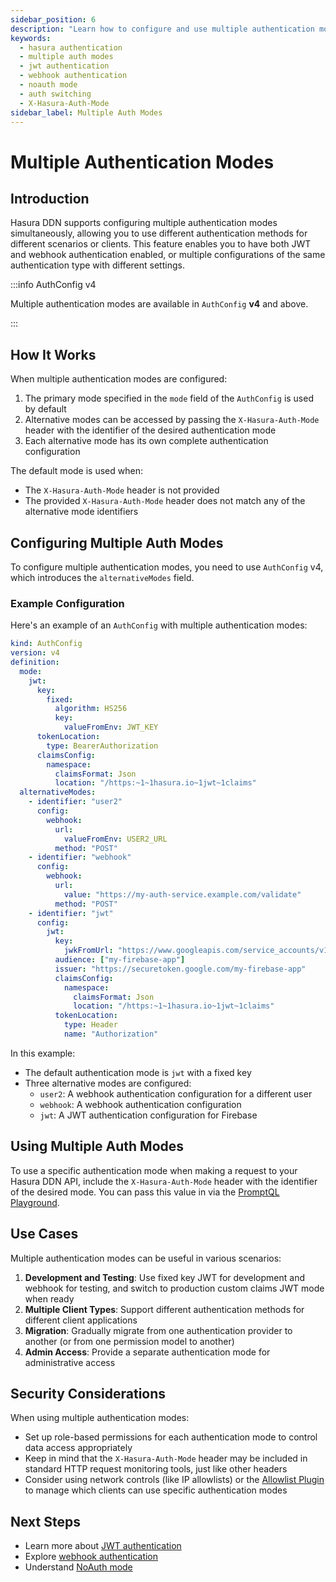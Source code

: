 ```yaml
---
sidebar_position: 6
description: "Learn how to configure and use multiple authentication modes with PromptQL."
keywords:
  - hasura authentication
  - multiple auth modes
  - jwt authentication
  - webhook authentication
  - noauth mode
  - auth switching
  - X-Hasura-Auth-Mode
sidebar_label: Multiple Auth Modes
---
```



# Multiple Authentication Modes

## Introduction

Hasura DDN supports configuring multiple authentication modes simultaneously, allowing you to use different
authentication methods for different scenarios or clients. This feature enables you to have both JWT and webhook
authentication enabled, or multiple configurations of the same authentication type with different settings.

:::info AuthConfig v4

Multiple authentication modes are available in `AuthConfig` **v4** and above.

:::

## How It Works

When multiple authentication modes are configured:

1. The primary mode specified in the `mode` field of the `AuthConfig` is used by default
2. Alternative modes can be accessed by passing the `X-Hasura-Auth-Mode` header with the identifier of the desired
   authentication mode
3. Each alternative mode has its own complete authentication configuration

The default mode is used when:

- The `X-Hasura-Auth-Mode` header is not provided
- The provided `X-Hasura-Auth-Mode` header does not match any of the alternative mode identifiers

## Configuring Multiple Auth Modes

To configure multiple authentication modes, you need to use `AuthConfig` v4, which introduces the `alternativeModes`
field.

### Example Configuration

Here's an example of an `AuthConfig` with multiple authentication modes:

```yaml
kind: AuthConfig
version: v4
definition:
  mode:
    jwt:
      key:
        fixed:
          algorithm: HS256
          key:
            valueFromEnv: JWT_KEY
      tokenLocation:
        type: BearerAuthorization
      claimsConfig:
        namespace:
          claimsFormat: Json
          location: "/https:~1~1hasura.io~1jwt~1claims"
  alternativeModes:
    - identifier: "user2"
      config:
        webhook:
          url:
            valueFromEnv: USER2_URL
          method: "POST"
    - identifier: "webhook"
      config:
        webhook:
          url:
            value: "https://my-auth-service.example.com/validate"
          method: "POST"
    - identifier: "jwt"
      config:
        jwt:
          key:
            jwkFromUrl: "https://www.googleapis.com/service_accounts/v1/jwk/securetoken@system.gserviceaccount.com"
          audience: ["my-firebase-app"]
          issuer: "https://securetoken.google.com/my-firebase-app"
          claimsConfig:
            namespace:
              claimsFormat: Json
              location: "/https:~1~1hasura.io~1jwt~1claims"
          tokenLocation:
            type: Header
            name: "Authorization"
```

In this example:

- The default authentication mode is `jwt` with a fixed key
- Three alternative modes are configured:
  - `user2`: A webhook authentication configuration for a different user
  - `webhook`: A webhook authentication configuration
  - `jwt`: A JWT authentication configuration for Firebase

## Using Multiple Auth Modes

To use a specific authentication mode when making a request to your Hasura DDN API, include the `X-Hasura-Auth-Mode`
header with the identifier of the desired mode. You can pass this value in via the
[PromptQL Playground](/auth/playground-auth.mdx).

## Use Cases

Multiple authentication modes can be useful in various scenarios:

1. **Development and Testing**: Use fixed key JWT for development and webhook for testing, and switch to production
   custom claims JWT mode when ready
2. **Multiple Client Types**: Support different authentication methods for different client applications
3. **Migration**: Gradually migrate from one authentication provider to another (or from one permission model to
   another)
4. **Admin Access**: Provide a separate authentication mode for administrative access

## Security Considerations

When using multiple authentication modes:

- Set up role-based permissions for each authentication mode to control data access appropriately
- Keep in mind that the `X-Hasura-Auth-Mode` header may be included in standard HTTP request monitoring tools, just like
  other headers
- Consider using network controls (like IP allowlists) or the
  [Allowlist Plugin](https://hasura.io/docs/3.0/plugins/allowlist/) to manage which clients can use specific
  authentication modes

## Next Steps

- Learn more about [JWT authentication](/auth/jwt/index.mdx)
- Explore [webhook authentication](/auth/webhook/index.mdx)
- Understand [NoAuth mode](/auth/noauth-mode.mdx)
